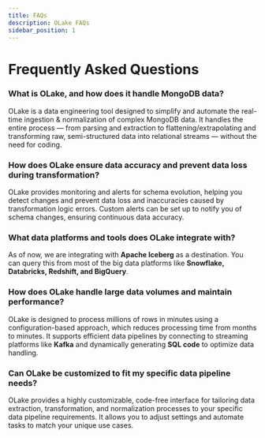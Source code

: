 ```yaml
---
title: FAQs
description: OLake FAQs
sidebar_position: 1
---
```


# Frequently Asked Questions

### What is OLake, and how does it handle MongoDB data?
OLake is a data engineering tool designed to simplify and automate the real-time ingestion & normalization of complex MongoDB data. It handles the entire process — from parsing and extraction to flattening/extrapolating and transforming raw, semi-structured data into relational streams — without the need for coding.

### How does OLake ensure data accuracy and prevent data loss during transformation?
OLake provides monitoring and alerts for schema evolution, helping you detect changes and prevent data loss and inaccuracies caused by transformation logic errors. Custom alerts can be set up to notify you of schema changes, ensuring continuous data accuracy.

### What data platforms and tools does OLake integrate with?
As of now, we are integrating with **Apache Iceberg** as a destination. You can query this from most of the big data platforms like **Snowflake, Databricks, Redshift, and BigQuery**.

### How does OLake handle large data volumes and maintain performance?
OLake is designed to process millions of rows in minutes using a configuration-based approach, which reduces processing time from months to minutes. It supports efficient data pipelines by connecting to streaming platforms like **Kafka** and dynamically generating **SQL code** to optimize data handling.

### Can OLake be customized to fit my specific data pipeline needs?
OLake provides a highly customizable, code-free interface for tailoring data extraction, transformation, and normalization processes to your specific data pipeline requirements. It allows you to adjust settings and automate tasks to match your unique use cases.
